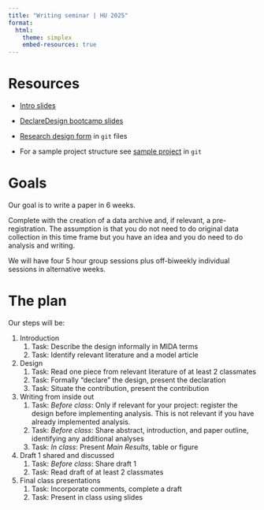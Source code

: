 ```yaml
---
title: "Writing seminar | HU 2025"
format: 
  html:
    theme: simplex
    embed-resources: true
---
```


# Resources

* [Intro slides](https://macartan.github.io/writing_seminar/intro_slides.html)

* [DeclareDesign bootcamp slides](https://macartan.github.io/dd_bootcamp/dd.html)

* [Research design form](https://github.com/macartan/writing_seminar/tree/main) in `git` files

* For a sample project structure see [sample project](https://github.com/macartan/writing_seminar/tree/main/sample_project) in  `git`


# Goals

Our goal is to write a paper in 6 weeks.  

Complete with the creation of a data archive and, if relevant, a pre-registration.
The assumption is that you do not need to do original data collection in this time frame but you have an idea and you do need to do analysis and writing.

We will have four 5 hour group sessions plus off-biweekly individual sessions in alternative weeks.

# The plan

Our steps will be:

1. Introduction
    1. Task: Describe the design informally in MIDA terms
    2. Task: Identify relevant literature and a model article
2. Design
   1. Task: Read one piece from relevant literature of at least 2 classmates 
   2. Task: Formally "declare" the design, present the declaration
   3. Task: Situate the contribution, present the contribution
3. Writing from inside out
   1. Task: *Before class*: Only if relevant for your project: register the design before implementing analysis. This is not relevant if you have already implemented analysis. 
   2. Task: *Before class*: Share abstract, introduction, and paper outline, identifying any additional analyses
   3. Task: *In class*: Present *Main Results*, table or figure
5. Draft 1 shared and discussed
   1. Task: *Before class*: Share draft 1
   2. Task: Read draft of at least 2 classmates 
6. Final class presentations
   1. Task: Incorporate comments, complete a draft
   2. Task: Present in class using slides   
